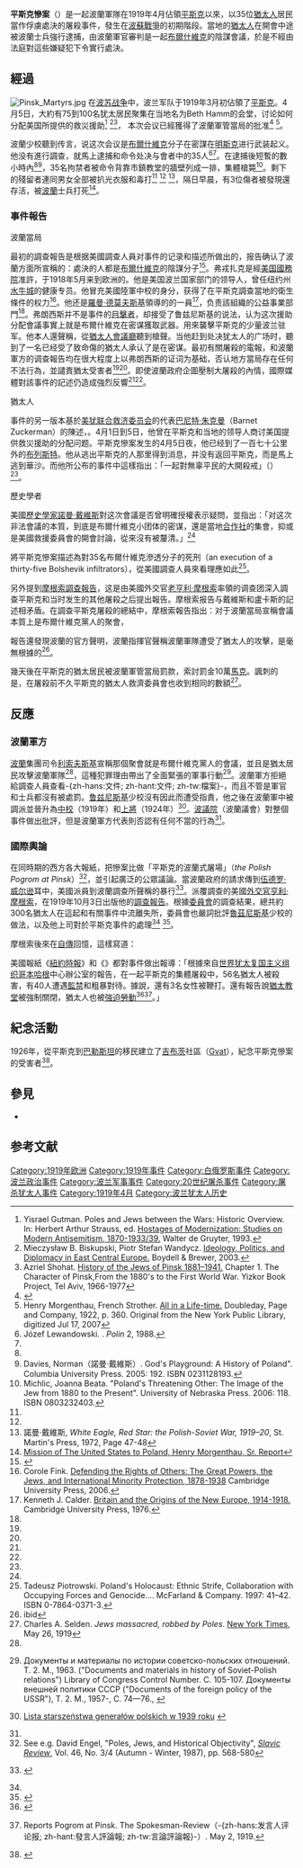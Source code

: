{{多個問題|
{{Request translation|pl|date=2012/02/16}}
{{Proofreader needed}}
{{Link style|time=2020-06-30T07:18:30+00:00}}
}}
{{noteTA
|1=zh-hans:发言人评论报; zh-hant:發言人評論報; zh-tw:言論評論報
|2=zh-hans:基布兹; zh-hant:吉布茨}}

'''平斯克慘案'''（{{lang-pl|Masakra w Pińsku}}）是一起波蘭軍隊在1919年4月佔領[[平斯克|平斯克]]以來，以35位[[猶太人|猶太人]]居民當作俘虜處決的屠殺事件，發生在[[波蘇戰爭|波蘇戰爭]]的初期階段。當地的[[猶太人|猶太人]]在開會中途被波蘭士兵強行逮捕，由波蘭軍官審判是一起[[布爾什維克|布爾什維克]]的陰謀會議，於是不經由法庭對這些嫌疑犯下令實行處決。

== 經過 ==
[[File:Pinsk_Martyrs.jpg|thumb]]
在[[波苏战争|波苏战争]]中，波兰军队于1919年3月初佔領了[[平斯克|平斯克]]。4月5日，大約有75到100名犹太居民聚集在当地名为Beth Hamm的会堂，讨论如何分配美国所提供的救災援助<ref name="Yisrael Gutman 1993">Yisrael Gutman. Poles and Jews between the Wars: Historic Overview. In: Herbert Arthur Strauss, ed. [http://books.google.com/books?id=SOFkWX8EC4cC&pg=PA1048&dq=pinsk+jews++April+5+1919&lr=&ei=PrLESN2pMImUzASBjoCFCw&sig=ACfU3U3_we9A4fDthOTMaEkX3amxAmMMGw Hostages of Modernization: Studies on Modern Antisemitism, 1870-1933/39.] {{Wayback|url=http://books.google.com/books?id=SOFkWX8EC4cC&pg=PA1048&dq=pinsk+jews++April+5+1919&lr=&ei=PrLESN2pMImUzASBjoCFCw&sig=ACfU3U3_we9A4fDthOTMaEkX3amxAmMMGw |date=20140705101512 }} Walter de Gruyter, 1993.</ref>
<ref name="Mieczysław B. Biskupski 2003">Mieczysław B. Biskupski, Piotr Stefan Wandycz. [http://books.google.com/books?id=fhK5QebocBkC&pg=RA1-PA65&dq=%C5%81uczy%C5%84ski+pinsk&ei=tLjESLLBIInaygSc-Z2KDg&sig=ACfU3U3Tx6hHSfHPJ-0JQAj3WvRrsZM_pQ Ideology, Politics, and Diplomacy in East Central Europe.] {{Wayback|url=http://books.google.com/books?id=fhK5QebocBkC&pg=RA1-PA65&dq=%C5%81uczy%C5%84ski+pinsk&ei=tLjESLLBIInaygSc-Z2KDg&sig=ACfU3U3Tx6hHSfHPJ-0JQAj3WvRrsZM_pQ |date=20140705101645 }} Boydell & Brewer, 2003.</ref><ref>Azriel Shohat. [http://www.jewishgen.org/yizkor/Pinsk1/Pine11_050.html History of the Jews of Pinsk 1881–1941.] {{Wayback|url=http://www.jewishgen.org/yizkor/Pinsk1/Pine11_050.html |date=20120929195640 }} Chapter 1. The Character of Pinsk,From the 1880's to the First World War. Yizkor Book Project, Tel Aviv, 1966-1977</ref>，
本次会议已經獲得了波蘭軍管當局的批准<ref name="Bendersky">{{cite book | authorlink = Joseph W. Bendersky | last = Bendersky | first = Joseph W | title = The "Jewish Threat": Anti-semitic Politics of the American Arm | publisher = Basic Books | year = 2000 | isbn = 0465006183 | url = http://books.google.com/books?id=m0-wIyPkTwwC&pg=PA84&sig=aT5_iZJw92ftOgaAiMh1pBxJayw#PPA84,M1 | pages = 84–85 | access-date = 2012-02-17 | archive-date = 2012-11-11 | archive-url = https://web.archive.org/web/20121111104436/http://books.google.com/books?id=m0-wIyPkTwwC&pg=PA84&sig=aT5_iZJw92ftOgaAiMh1pBxJayw#PPA84,M1 | dead-url = no }}</ref>
<ref name="Henry Morgenthau">Henry Morgenthau, French Strother. [http://books.google.com/books?id=P-UEAAAAYAAJ&pg=PA411&dq=pinsk+jews+1919+35&ei=UrXBSKuPFJzayATrmPiJDg All in a Life-time.] Doubleday, Page and Company, 1922, p. 360.
Original from the New York Public Library, digitized Jul 17, 2007</ref>。

波蘭少校{{le|纳巴特-鲁兹尼斯基|Aleksander Narbutt-Łuczyński}}聽到传言，说这次会议是[[布爾什維克|布爾什維克]]分子在密謀在[[明斯克|明斯克]]进行武装起义。他没有進行調查，就馬上逮捕和命令处决与會者中的35人<ref name="Lewandowski">Józef Lewandowski. {{PDFlink|[http://www.jozeflewandowski.se/pdf/Lewandowski_History_and_Myth.pdf "History and Myth: Pinsk, April 1919"]}}. ''Polin'' 2, 1988.</ref><ref name="Henry Morgenthau" />。在逮捕後短暫的數小時內<ref name="Bendersky"/><ref name="Davies_GP192">Davies, Norman（諾曼·戴維斯）. God's Playground: A History of Poland". Columbia University Press. 2005: 192. ISBN 0231128193.</ref>，35名拘禁者被命令背靠市鎮教堂的牆壁列成一排，集體槍斃<ref name="Michlic">Michlic, Joanna Beata. "Poland's Threatening Other: The Image of the Jew from 1880 to the Present". University of Nebraska Press. 2006:  118. ISBN 0803232403.</ref>。剩下的殘留者連同男女全部被扒光衣服和毒打<ref name="Mieczysław B. Biskupski 2003"/>
<ref name="Bendersky"></ref>
<ref name="Davies_WERS-47-48">諾曼·戴維斯, ''White Eagle, Red Star: the Polish-Soviet War, 1919–20'', St. Martin's Press, 1972, Page 47-48</ref>，隔日早晨，有3位傷者被發現還存活，被[[波蘭|波蘭]]士兵打死<ref name="Morg">[[:Wikisource:Mission_of_The_United_States_to_Poland:_Henry_Morgenthau,_Sr._report|Mission of The United States to Poland, Henry Morgenthau, Sr. Report]]</ref>。

=== 事件報告 ===
;波蘭當局
最初的調查報告是根据美國調查人員{{link-pl|弗朗西斯·弗戎扎克|Franciszek Fronczak}}对事件的记录和描述所做出的，报告确认了波蘭方面所宣稱的：處決的人都是[[布爾什維克|布爾什維克]]的陰謀分子<ref name="Francis">{{cite web |title=Franciszek (Francis) Fronczak |url=http://library.buffalo.edu/libraries/exhibits/panam/immigrants/poles.html |publisher=[[:en:University_at_Buffalo_Libraries|University at Buffalo Libraries]]（[[紐約州立大學水牛城分校|紐約州立大學水牛城分校]]） |date=2009-09-29 |accessdate=2012-02-17 |deadurl=yes |archiveurl=https://web.archive.org/web/20130325232113/http://library.buffalo.edu/libraries/exhibits/panam/immigrants/poles.html |archivedate=2013-03-25 }}</ref>。弗戎扎克是經[[美国國務院|美国國務院]]准許，于1918年5月来到欧洲的。他是美国波兰国家部门的领导人，曾任纽约州[[水牛城|水牛城]]的健康专员。他冒充美國陸軍中校的身分，获得了在平斯克調查當地的衛生條件的权力<ref name=cf>Corole Fink. [http://books.google.com/books?id=fR7y42jJezYC&pg=PA179&dq=pinsk+zuckerman+1919&ei=fdbTSKWaM5WszAT628UQ&sig=ACfU3U2ZIyIVQKaEmGhldmfVbQ9Eylzwlw#PPA179,M1 Defending the Rights of Others: The Great Powers, the Jews, and International Minority Protection, 1878-1938] {{Wayback|url=http://books.google.com/books?id=fR7y42jJezYC&pg=PA179&dq=pinsk+zuckerman+1919&ei=fdbTSKWaM5WszAT628UQ&sig=ACfU3U2ZIyIVQKaEmGhldmfVbQ9Eylzwlw#PPA179,M1 |date=20140101174909 }} Cambridge University Press, 2006.</ref>。他还是[[羅曼·德莫夫斯基|羅曼·德莫夫斯基]]領導的{{le|波蘭全國委員會|Polish National Committee (1914–1917)}}的一員<ref>Kenneth J. Calder. [http://books.google.com/books?id=nME8AAAAIAAJ&pg=PA185&dq=%22Polish+National+Committee%22+anti-semitic&ei=tRPUSLzhN5bQzATWvdnpAw&sig=ACfU3U0UOkkO24nZ9ugbNx4_ynpvHW1hPg Britain and the Origins of the New Europe, 1914-1918.] Cambridge University Press, 1976.</ref>，负责該組織的公益事業部門<ref name=cf/>。弗朗西斯并不是事件的[[目擊者|目擊者]]，却接受了鲁兹尼斯基的说法，认为这次援助分配會議事實上就是布爾什維克在密谋獲取武器。用來襲擊平斯克的少量波兰驻军。他本人還聲稱，從[[猶太人|猶太人]][[會議廳|會議廳]]聽到槍聲。当他赶到处决犹太人的广场时，聽到了一名已经受了致命傷的猶太人承认了是在密谋。最初有關屠殺的電報，和波蘭軍方的调查報告均在很大程度上以弗朗西斯的证词为基础，否认地方當局存在任何不法行為，並譴責猶太受害者<ref name=cf /><ref name="Lewandowski" />。即使波蘭政府企圖壓制大屠殺的內情，國際媒體對該事件的記述仍造成強烈反響<ref name="Yisrael Gutman 1993"/><ref name="Mieczysław B. Biskupski 2003"/>。

;猶太人
事件的另一版本基於[[美犹联合救济委员会|美犹联合救济委员会]]的代表[[巴尼特·朱克曼|巴尼特·朱克曼]]（Barnet Zuckerman）的陳述，。4月1日到5日，他曾在平斯克和当地的领导人商讨美国提供救災援助的分配问题。平斯克慘案发生的4月5日夜，他已经到了一百七十公里外的[[布列斯特|布列斯特]]。他从逃出平斯克的人那里得到消息，并没有返回平斯克，而是馬上逃到華沙。而他所公布的事件中這樣指出：「一起對無辜平民的大開殺戒」（{{lang|en|A "Massacre of Innocent Civilians"}}）<ref name=cf/>。

;歷史學者
美國[[歷史學家|歷史學家]][[諾曼·戴維斯|諾曼·戴維斯]]對这次會議是否曾明確授權表示疑問，並指出：「对这次非法會議的本質，到底是布爾什維克小团体的密谋，還是當地[[合作社|合作社]]的集會，抑或是美國救援委員會的開會討論，從來沒有被釐清。」<ref name="Davies_WERS-47-48"/>

{{le|理查·盧卡斯|Richard C. Lukas}}將平斯克慘案描述為對35名布爾什維克滲透分子的死刑（an execution of a thirty-five Bolshevik infiltrators），從美國調查人員來看理應如此<ref name="Piotrowski-41-42">Tadeusz Piotrowski. Poland's Holocaust: Ethnic Strife, Collaboration with Occupying Forces and Genocide.... McFarland & Company. 1997:  41–42. ISBN 0-7864-0371-3.</ref>。

{{le|大衛·恩格爾|David Engel (historian)}}另外提到[[摩根索調查報告|摩根索調查報告]]，这是由美國外交官[[老亨利·摩根索|老亨利·摩根索]]率領的调查团深入調查平斯克和当时发生的其他屠殺之后提出報告。摩根索报告与戴維斯和盧卡斯的記述相矛盾。在調查平斯克屠殺的總結中，摩根索報告指出：对于波蘭當局宣稱會議本質上是布爾什維克黨人的聚會，
{{引用|We are convinced that no arguments of a Bolshevist nature were mentioned in the meeting in question. While it is recognized that certain information of Bolshevist activities in Pinsk had been reported by two Jewish soldiers, we are convinced that Major Luczynski, the Town Commander, showed reprehensible and frivolous readiness to place credence in such untested assertions, and on this insufficient basis took inexcusably drastic action against reputable citizens whose loyal character could have been immediately established by a consultation with any well known non-Jewish inhabitant.<ref name="Morg" />}}

{{引用|我們相信我们所调查的这次会议中没有讨论与[[布爾什維克|布爾什維克]]主義有关的讨论。但我们注意到，有两名犹太军人曾报告说在平斯克有布尔什维克党人在活动。我們相信鲁兹尼斯基少校，城镇的军事领导者，做出把信任用在這種片面之詞，且輕浮和應受譴責的準備工作上。在這樣不充分的基礎上，對信譽良好的居民采取了不可原諒的激烈行動。这些居民的忠誠性格已經在对其他任何有名的非猶太居民的询问中立即得到了證實。}}

報告還發現波蘭的官方聲明，波蘭指揮官{{le|安东尼·利索夫斯基|Antoni Listowski}}聲稱波蘭軍隊遭受了猶太人的攻擊，是毫無根據的<ref>ibid</ref>。

幾天後在平斯克的猶太居民被波蘭軍管當局罰款，索討罰金10萬[[馬克|馬克]]。諷刺的是，在屠殺前不久平斯克的猶太人救濟委員會也收到相同的數額<ref>Charles A. Selden. ''Jews massacred, robbed by Poles''. [[紐約時報|New York Times]], May 26, 1919</ref>。

== 反應 ==
=== 波蘭軍方 ===
[[波蘭|波蘭]]集團司令[[利索夫斯基|利索夫斯基]]宣稱那個聚會就是布爾什維克黨人的會議，並且是猶太居民攻擊波蘭軍隊<ref name="Morg" />，這種犯罪理由帶出了全面緊張的軍事行動<ref>{{ru}} Документы и материалы по истории советско-польских отношений. Т. 2. М., 1963. ("Documents and materials in history of Soviet-Polish relations") Library of Congress Control Number. С. 105-107. Документы внешней политики СССР ("Documents of the foreign policy of the USSR"), Т. 2.  М., 1957-, С. 74—76., {{ISSN|0485-7127}}</ref>。波蘭軍方拒絕給調查人員查看-{zh-hans:文件; zh-hant:文件; zh-tw:檔案}-，而且不管是軍官和士兵都沒有被處罰。[[鲁兹尼斯基|鲁兹尼斯基]]少校沒有因此而遭受指責，他之後在波蘭軍中被調派並晉升為[[中校|中校]]（1919年）和[[上將|上將]]（1924年）<ref name="Łuczgen">{{pl icon}} [http://www.dws.xip.pl/WojnaObronna/lista.html Lista starszeństwa generałów polskich w 1939 roku] {{Wayback|url=http://www.dws.xip.pl/WojnaObronna/lista.html |date=20071015101748 }}</ref>。[[波蘭共和國下議院|波議院]]（波蘭議會）對整個事件做出批評，但是波蘭軍方代表則否認有任何不當的行為<ref name="Michlic" />。

=== 國際輿論 ===
在同時期的西方各大報紙，把慘案比做「平斯克的波蘭式屠場」（''the Polish Pogrom at Pinsk''）<ref>See e.g. David Engel, "Poles, Jews, and Historical Objectivity", ''[[Slavic_Review|Slavic Review]]'', Vol. 46, No. 3/4 (Autumn - Winter, 1987), pp. 568-580</ref>，並引起廣泛的公眾議論。當波蘭政府的請求傳到[[伍德罗·威尔逊|伍德罗·威尔逊]]耳中，美國派員到波蘭調查所聲稱的暴行<ref name="Czerniakiewicz587">{{pl}} {{cite book | first = Andrzej | last = Czerniakiewicz | chapter = Ekscesy antyżydowskie wojsk polskich na Kresach Północno-Wschodnich RP | title = Świat niepożegnany | publisher = ISP PAN / RYTM | location = Warsaw/London | isbn = 8373990836 | year = 2004 }}</ref>{{rp|587}}。派覆調查的美國[[外交官|外交官]][[亨利·摩根索|亨利·摩根索]]，在1919年10月3日出版他的[[摩根索調查報告|調查報告]]。根據[[委員會|委員會]]的調查結果，總共約300名猶太人在這起和有關事件中流離失所，委員會也嚴詞批評[[魯茲尼斯基|魯茲尼斯基]]少校的做法，以及他上司對於平斯克事件的處理<ref name="Morg" />
<ref name="Morgenthau">{{cite book | author = Henry Morgenthau | title = All in a Life-time | year =1922 | url = http://books.google.com/books?id=z4chAAAAMAAJ&pgis=1 | chapter = Appendix. Report of the Mission of the United States to Poland| publisher =Doubleday, Page and Company }}</ref>。

摩根索後來在[[自傳|自傳]]回憶，這樣寫道：
{{引用|Who were these thirty-five victims? They were the leaders of the local Jewish community, the spiritual and moral leader of the 5,000 Jews in a city, eighty-five percent of the population of which was Jewish, the organizers of the charities, the directors of the hospitals, the friends of the poor. And yet, to that incredibly brutal, and even more incredibly stupid, officer who ordered their execution, they were only so many Jews.<ref name="Henry Morgenthau" />}}
{{引用|這35名受害者是什麼人呢？他們領導當地的猶太社區，而且是这座85%的居民为犹太人的城镇里，5000名猶太人的精神与道德上的領袖。他们中包括慈善事業的主辦、醫院的董事、窮人的朋友。但对那个令人野蠻到難以置信，更加愚蠢到不敢相信的下令處死他們的軍官来说，他们只是很多犹太人而已。}}

美國報紙《[[紐約時報|紐約時報]]》和《{{le|言論評論報|The Spokesman-Review|-{zh-hans:发言人评论报; zh-hant:發言人評論報; zh-tw:言論評論報}-}}》都對事件做出報導：「根據來自[[世界犹太复国主义组织|世界犹太复国主义组织]][[哥本哈根|哥本哈根]]中心辦公室的報告，在一起平斯克的集體屠殺中，56名猶太人被殺害，有40人遭遇[[監禁|監禁]]和粗暴對待。據說，還有3名女性被鞭打。還有報告說[[猶太教堂|猶太教堂]]被強制關閉，猶太人也被[[強迫勞動|強迫勞動]]<ref name="紐約時報">{{en}}{{cite news |title=REPORTS POGROM AT PINSK; Central Zionist Office Hears 56 Jews Were Killed |url=http://query.nytimes.com/gst/abstract.html?res=F30811FA355F1B7A93C0A9178ED85F4D8185F9 |format=PDF |publisher=The New York Times |date=1919-05-02 |accessdate=2012-02-18}}</ref><ref name="言論評論報">{{en}}Reports Pogrom at Pinsk. The Spokesman-Review（-{zh-hans:发言人评论报; zh-hant:發言人評論報; zh-tw:言論評論報}-）. May 2, 1919.</ref>。」

== 紀念活動 ==
1926年，從平斯克到[[英屬巴勒斯坦託管地|巴勒斯坦]]的移民建立了[[吉布茨|吉布茨]]社區（[[:en:Gvat|Gvat]]），紀念平斯克慘案的受害者<ref>{{he icon}}{{cite web |title=הרשות לפיתוח הגליל |url=http://www.romgalil.org.il/cds/159/ |accessdate=2012-02-19 |archive-date=2012-02-13 |archive-url=https://web.archive.org/web/20120213172931/http://www.romgalil.org.il/cds/159/ |dead-url=no }}</ref>。

== 參見 ==
*{{le|摩根索調查報告|Morgenthau Report}}

== 参考文献 ==
{{Reflist|2}}

[[Category:1919年欧洲|Category:1919年欧洲]]
[[Category:1919年事件|Category:1919年事件]]
[[Category:白俄罗斯事件|Category:白俄罗斯事件]]
[[Category:波兰政治事件|Category:波兰政治事件]]
[[Category:波兰军事事件|Category:波兰军事事件]]
[[Category:20世纪屠杀事件|Category:20世纪屠杀事件]]
[[Category:屠杀犹太人事件|Category:屠杀犹太人事件]]
[[Category:1919年4月|Category:1919年4月]]
[[Category:波兰犹太人历史|Category:波兰犹太人历史]]
